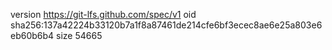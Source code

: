 version https://git-lfs.github.com/spec/v1
oid sha256:137a42224b33120b7a1f8a87461de214cfe6bf3ecec8ae6e25a803e6eb60b6b4
size 54665
